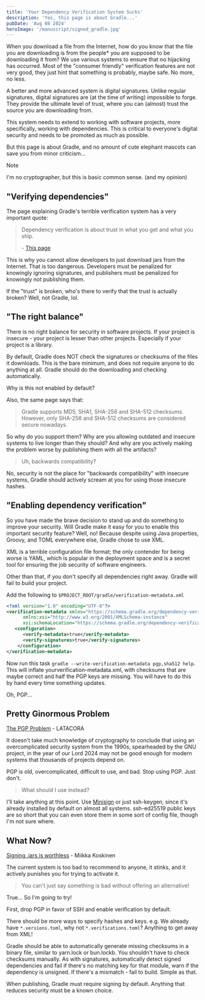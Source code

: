 ```yaml
---
title: 'Your Dependency Verification System Sucks'
description: 'Yes, this page is about Gradle...'
pubDate: 'Aug 08 2024'
heroImage: '/manuscript/signed_gradle.jpg'
---
```


When you download a file from the Internet, how do you know that the file you are downloading is from the people* you are supposed to be downloading it from? We use various systems to ensure that no hijacking has occurred. Most of the "consumer friendly" verification features are not very good, they just hint that something is probably, maybe safe. No more, no less.

A better and more advanced system is digital signatures. Unlike regular signatures, digital signatures are (at the time of writing) impossible to forge. They provide the ultimate level of trust, where you can (almost) trust the source you are downloading from.

This system needs to extend to working with software projects, more specifically, working with dependencies. This is critical to everyone's digital security and needs to be promoted as much as possible.

But this page is about Gradle, and no amount of cute elephant mascots can save you from minor criticism...

> [!NOTE]
> I'm no cryptographer, but this is basic common sense. (and my opinion)

## "Verifying dependencies"

The page explaining Gradle's terrible verification system has a very important quote:

> Dependency verification is about trust in what you get and what you ship.
>
> \- [This page](https://docs.gradle.org/current/userguide/dependency_verification.html)

This is why you cannot allow developers to just download jars from the Internet. That is too dangerous. Developers must be penalized for knowingly ignoring signatures, and publishers must be penalized for knowingly not publishing them.

If the "trust" is broken, who's there to verify that the trust is actually broken? Well, not Gradle, lol.

## "The right balance"

There is no right balance for security in software projects. If your project is insecure - your project is lesser than other projects. Especially if your project is a library.

By default, Gradle does NOT check the signatures or checksums of the files it downloads. This is the bare minimum, and does not require anyone to do anything at all. Gradle should do the downloading and checking automatically. 

Why is this not enabled by default?

Also, the same page says that:

> Gradle supports MD5, SHA1, SHA-256 and SHA-512 checksums. However, only SHA-256 and SHA-512 checksums are considered secure nowadays.

So why do you support them? Why are you allowing outdated and insecure systems to live longer than they should? And why are you actively making the problem worse by publishing them with all the artifacts?

> Uh, backwards compatibility?

No, security is not the place for "backwards compatibility" with insecure systems, Gradle should actively scream at you for using those insecure hashes.

## "Enabling dependency verification"

So you have made the brave decision to stand up and do something to improve your security. Will Gradle make it easy for you to enable this important security feature? Well, no! Because despite using Java properties, Groovy, and TOML everywhere else, Gradle chose to use XML. 

XML is a terrible configuration file format; the only contender for being worse is YAML, which is popular in the deployment space and is a secret tool for ensuring the job security of software engineers.

Other than that, if you don't specify all dependencies right away. Gradle will fail to build your project.

Add the following to `$PROJECT_ROOT/gradle/verification-metadata.xml`

```xml
<?xml version="1.0" encoding="UTF-8"?>
<verification-metadata xmlns="https://schema.gradle.org/dependency-verification"
      xmlns:xsi="http://www.w3.org/2001/XMLSchema-instance"
      xsi:schemaLocation="https://schema.gradle.org/dependency-verification https://schema.gradle.org/dependency-verification/dependency-verification-1.3.xsd">
   <configuration>
      <verify-metadata>true</verify-metadata>
      <verify-signatures>true</verify-signatures>
    </configuration>
</verification-metadata>
```

Now run this task `gradle --write-verification-metadata pgp,sha512 help`. This will inflate yourverification-metadata.xml, with checksums that are maybe correct and half the PGP keys are missing. You will have to do this by hand every time something updates.

Oh, PGP...

## Pretty Ginormous Problem

[The PGP Problem](https://www.latacora.com/blog/2019/07/16/the-pgp-problem/) - LATACORA

It doesn't take much knowledge of cryptography to conclude that using an overcomplicated security system from the 1990s, spearheaded by the GNU project, in the year of our Lord 2024 may not be good enough for modern systems that thousands of projects depend on.

PGP is old, overcomplicated, difficult to use, and bad. Stop using PGP. Just don't.

> What should I use instead?

I'll take anything at this point. Use [Minisign](https://jedisct1.github.io/minisign/) or just ssh-keygen, since it's already installed by default on almost all systems. ssh-ed25519 public keys are so short that you can even store them in some sort of config file, though I'm not sure where.

## What Now?

[Signing .jars is worthless](https://quanttype.net/posts/2020-07-26-signing-jars-is-worthless.html) - Miikka Koskinen

The current system is too bad to recommend to anyone, it stinks, and it actively punishes you for trying to activate it.

> You can't just say something is bad without offering an alternative!

True... So I'm going to try!

First, drop PGP in favor of SSH and enable verification by default.

There should be more ways to specify hashes and keys. e.g. We already have `*.versions.toml`, why not `*.verifications.toml`? Anything to get away from XML!

Gradle should be able to automatically generate missing checksums in a binary file, similar to yarn.lock or bun.lockb. You shouldn't have to check checksums manually. As with signatures, automatically detect signed dependencies and fail if there's no matching key for that module, warn if the dependency is unsigned. If there's a mismatch - fail to build. Simple as that.

When publishing, Gradle must require signing by default. Anything that reduces security must be a known choice.